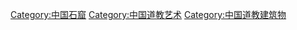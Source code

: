 [[Category:中国石窟|Category:中国石窟]]
[[Category:中国道教艺术|Category:中国道教艺术]]
[[Category:中国道教建筑物|Category:中国道教建筑物]]